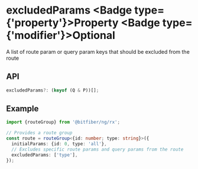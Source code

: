 
# excludedParams <Badge type={'property'}>Property</Badge> <Badge type={'modifier'}>Optional</Badge>

A list of route param or query param keys that should be excluded from the route

## API

```ts copy
excludedParams?: (keyof (Q & P))[];
```

## Example

```ts copy
import {routeGroup} from '@bitfiber/ng/rx';

// Provides a route group
const route = routeGroup<{id: number; type: string}>({
  initialParams: {id: 0, type: 'all'},
  // Excludes specific route params and query params from the route
  excludedParams: ['type'],
});
```
